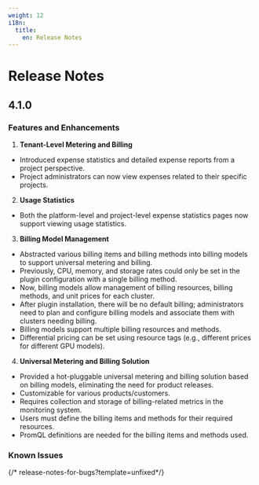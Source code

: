 ```yaml
---
weight: 12
i18n:
  title:
    en: Release Notes
---
```


# Release Notes

## 4.1.0

### Features and Enhancements

1. **Tenant-Level Metering and Billing**
- Introduced expense statistics and detailed expense reports from a project perspective.
- Project administrators can now view expenses related to their specific projects.

2. **Usage Statistics**
- Both the platform-level and project-level expense statistics pages now support viewing usage statistics.

3. **Billing Model Management**
- Abstracted various billing items and billing methods into billing models to support universal metering and billing.
- Previously, CPU, memory, and storage rates could only be set in the plugin configuration with a single billing method.
- Now, billing models allow management of billing resources, billing methods, and unit prices for each cluster.
- After plugin installation, there will be no default billing; administrators need to plan and configure billing models and associate them with clusters needing billing.
- Billing models support multiple billing resources and methods.
- Differential pricing can be set using resource tags (e.g., different prices for different GPU models).

4. **Universal Metering and Billing Solution**
- Provided a hot-pluggable universal metering and billing solution based on billing models, eliminating the need for product releases.
- Customizable for various products/customers.
- Requires collection and storage of billing-related metrics in the monitoring system.
- Users must define the billing items and methods for their required resources.
- PromQL definitions are needed for the billing items and methods used.

### Known Issues

{/* release-notes-for-bugs?template=unfixed*/}